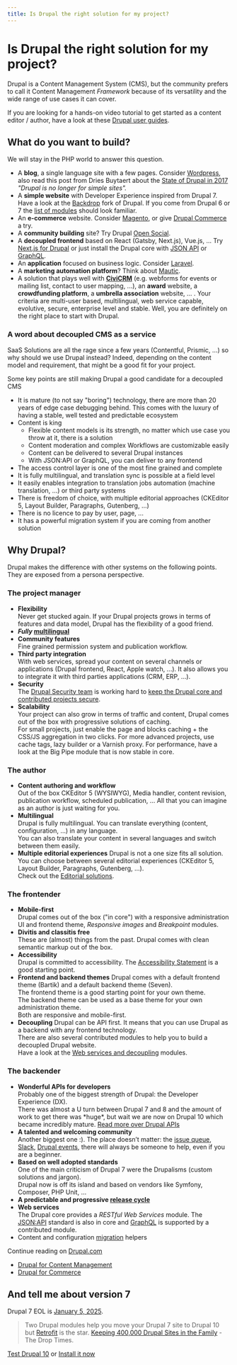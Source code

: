 ```yaml
---
title: Is Drupal the right solution for my project?
---
```


# Is Drupal the right solution for my project?

Drupal is a Content Management System (CMS), but the community prefers to call it Content Management _Framework_ because of its versatility and the wide range of use cases it can cover.

If you are looking for a hands-on video tutorial to get started as a content editor / author, have a look at 
these [Drupal user guides](https://handbook.bigbluedoor.net/drupal-user-guides).

## What do you want to build?

We will stay in the PHP world to answer this question.

*   A **blog**, a single language site with a few pages. Consider [Wordpress](https://wordpress.org/), also read this post from Dries Buytaert about the [State of Drupal in 2017]( https://dri.es/state-of-drupal-presentation-september-2017) _"Drupal is no longer for simple sites"._  
*   A **simple website** with Developer Experience inspired from Drupal 7. Have a look at the [Backdrop](https://backdropcms.org/) fork of Drupal. If you come from Drupal 6 or 7 the [list of modules](https://backdropcms.org/modules) should look familiar.  
*   An **e-commerce** website. Consider [Magento](https://magento.com/), or give [Drupal Commerce](/project/distribution/commerce) a try.  
*   A **community building** site? Try Drupal [Open Social](https://www.getopensocial.com/).  
*   A **decoupled frontend** based on React (Gatsby, Next.js), Vue.js, ... 
Try [Next.js for Drupal](https://next-drupal.org/) or just install the Drupal core with [JSON API](https://www.drupal.org/project/jsonapi) or [GraphQL](https://www.drupal.org/project/graphql).  
*   An **application** focused on business logic. Consider [Laravel](https://laravel.com/).  
*   A **marketing automation platform**? Think about [Mautic](https://www.mautic.org/).
*   A solution that plays well with **[CiviCRM](https://civicrm.org/)** (e.g. webforms for events or mailing list, contact to user mapping, ...), an **award** website, a **crowdfunding platform**, a **umbrella association** website, ... . Your criteria are multi-user based, multilingual, web service capable, evolutive, secure, enterprise level and stable. Well, you are definitely on the right place to start with Drupal.

### A word about decoupled CMS as a service

SaaS Solutions are all the rage since a few years (Contentful, Prismic, ...) so why should
we use Drupal instead? Indeed, depending on the content model and requirement, that might be a good fit
for your project.

Some key points are still making Drupal a good candidate for a decoupled CMS
- It is mature (to not say "boring") technology, there are more than 20 years of edge case debugging behind. This comes with the luxury of having a stable, well tested and predictable ecosystem
- Content is king 
  - Flexible content models is its strength, no matter which use case you throw at it, there is a solution
  - Content moderation and complex Workflows are customizable easily
  - Content can be delivered to several Drupal instances
  - With JSON:API or GraphQL, you can deliver to any frontend
- The access control layer is one of the most fine grained and complete
- It is fully multilingual, and translation sync is possible at a field level
- It easily enables integration to translation jobs automation (machine translation, ...) or third party systems
- There is freedom of choice, with multiple editorial approaches (CKEditor 5, Layout Builder, Paragraphs, Gutenberg, ...)
- There is no licence to pay by user, page, ...
- It has a powerful migration system if you are coming from another solution

## Why Drupal?

Drupal makes the difference with other systems on the following points.  
They are exposed from a persona perspective.

### The project manager

*   **Flexibility**  
    Never get stucked again. If your Drupal projects grows in terms of features and data model, Drupal has the flexibility of a good friend.
*   **_Fully_ [multilingual](/build/common-site-building-tasks#translate)**
*   **Community features**  
    Fine grained permission system and publication workflow.
*   **Third party integration**  
    With web services, spread your content on several channels or applications (Drupal frontend, React, Apple watch, ...). It also allows you to integrate it with third parties applications (CRM, ERP, …).
*   **Security**  
    The [Drupal Security team](https://www.drupal.org/drupal-security-team/general-information) is working hard to [keep the Drupal core and contributed projects secure](/build/security-updates).
*   **Scalability**  
    Your project can also grow in terms of traffic and content, Drupal comes out of the box with progressive solutions of caching.  
    For small projects, just enable the page and blocks caching + the CSS/JS aggregation in two clicks. For more advanced projects, use cache tags, lazy builder or a Varnish proxy. For performance, have a look at the Big Pipe module that is now stable in core.

### The author

*   **Content authoring and workflow**  
    Out of the box CKEditor 5 (WYSIWYG), Media handler, content revision, publication workflow, scheduled publication, … All that you can imagine as an author is just waiting for you.
*   **Multilingual**  
    Drupal is fully multilingual. You can translate everything (content, configuration, …) in any language.  
    You can also translate your content in several languages and switch between them easily.
 *  **Multiple editorial experiences**
    Drupal is not a one size fits all solution. You can choose between several editorial experiences (CKEditor 5, Layout Builder, Paragraphs, Gutenberg, ...).     
    Check out the [Editorial solutions](/build/modules-themes-distributions#editorial-solutions).

### The frontender

*   **Mobile-first**  
    Drupal comes out of the box ("in core") with a responsive administration UI and frontend theme, _Responsive images_ and _Breakpoint_ modules.
*   **Divitis and classitis free**  
    These are (almost) things from the past. Drupal comes with clean semantic markup out of the box.
*   **Accessibility**  
    Drupal is committed to accessibility. The [Accessibility Statement](https://www.drupal.org/about/accessibility) is a good starting point.
*   **Frontend and backend themes**
    Drupal comes with a default frontend theme (Bartik) and a default backend theme (Seven).  
    The frontend theme is a good starting point for your own theme.  
    The backend theme can be used as a base theme for your own administration theme.  
    Both are responsive and mobile-first.
 *  **Decoupling**
    Drupal can be API first. It means that you can use Drupal as a backend with any frontend technology.  
    There are also several contributed modules to help you to build a decoupled Drupal website.  
    Have a look at the [Web services and decoupling](/build/modules-themes-distributions#web-services-and-decoupling) modules.   


### The backender

*   **Wonderful APIs for developers**  
    Probably one of the biggest strength of Drupal: the Developer Experience (DX).  
    There was almost a U turn between Drupal 7 and 8 and the amount of work to get there was \*huge\*, but wait we are now on Drupal 10 which became incredibly mature. [Read more over Drupal APIs](https://www.drupal.org/docs/develop/drupal-apis)
*   **A talented and welcoming community**  
    Another biggest one :). The place doesn’t matter: the [issue queue](https://www.drupal.org/project/issues), [Slack](https://drupal.slack.com), [Drupal events](/meet/events), there will always be someone to help, even if you are a beginner.
*   **Based on well adopted standards**  
    One of the main criticism of Drupal 7 were the Drupalisms (custom solutions and jargon).  
    Drupal now is off its island and based on vendors like Symfony, Composer, PHP Unit, ...
*   **A predictable and progressive [release cycle](https://www.drupal.org/about/core/policies/core-release-cycles/schedule)**
*   **Web services**  
    The Drupal core provides a _RESTful Web Services_ module. The [JSON:API](http://jsonapi.org/) standard is also in core and [GraphQL](https://www.drupal.org/project/graphql) is supported by a contributed module.
*   Content and configuration [migration](https://drupalmigrate.org) helpers

Continue reading on [Drupal.com](http://www.drupal.com/)

*   [Drupal for Content Management](https://www.drupal.com/product/web-content-management)
*   [Drupal for Commerce](https://www.drupal.com/product/commerce)

## And tell me about version 7

Drupal 7 EOL is [January 5, 2025](https://www.drupal.org/psa-2023-06-07).

> Two Drupal modules help you move your Drupal 7 site to Drupal 10 but [Retrofit](https://github.com/mglaman/retrofit-drupal) is the star.
[Keeping 400,000 Drupal Sites in the Family](https://www.thedroptimes.com/32672/keeping-400000-drupal-sites-in-family) - The Drop Times.

[Test Drupal 10](https://simplytest.me/configure?project=drupal) or [Install it now](/build/installation)

